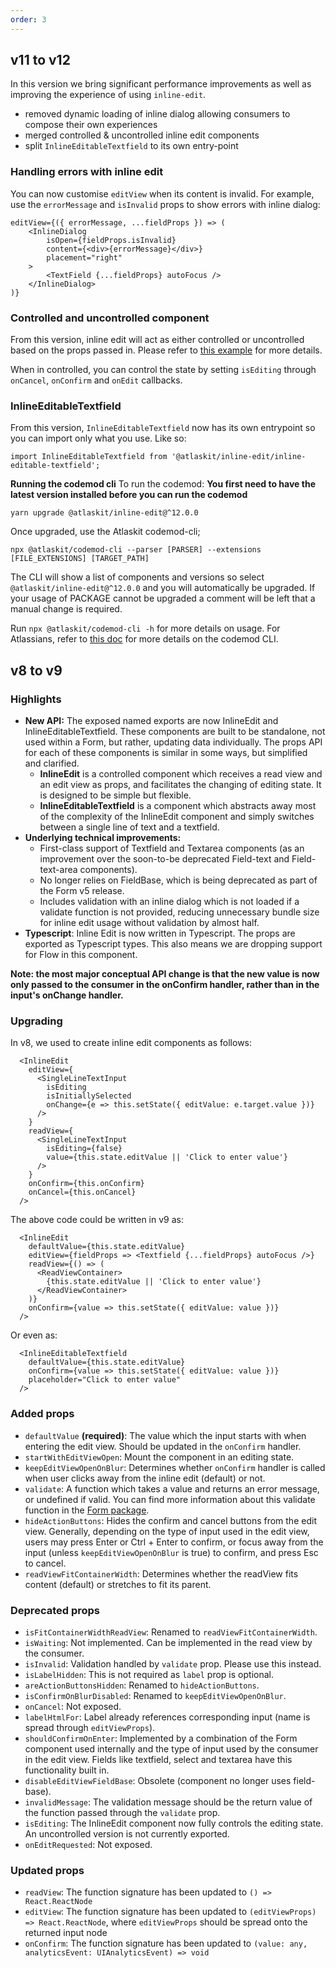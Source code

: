 ```yaml
---
order: 3
---
```


## v11 to v12

In this version we bring significant performance improvements as well as improving the experience of using `inline-edit`.

- removed dynamic loading of inline dialog allowing consumers to compose their own experiences
- merged controlled & uncontrolled inline edit components
- split `InlineEditableTextfield` to its own entry-point

### Handling errors with inline edit

You can now customise `editView` when its content is invalid. For example, use the `errorMessage` and `isInvalid` props to show errors with inline dialog:

```
editView={({ errorMessage, ...fieldProps }) => (
    <InlineDialog
        isOpen={fieldProps.isInvalid}
        content={<div>{errorMessage}</div>}
        placement="right"
    >
        <TextField {...fieldProps} autoFocus />
    </InlineDialog>
)}
```

### Controlled and uncontrolled component

From this version, inline edit will act as either controlled or uncontrolled based on the props passed in. Please refer to [this example](/components/inline-edit/examples#stateless) for more details.

When in controlled, you can control the state by setting `isEditing` through `onCancel`, `onConfirm` and `onEdit` callbacks.

### InlineEditableTextfield

From this version, `InlineEditableTextfield` now has its own entrypoint so you can import only what you use. Like so:

```
import InlineEditableTextfield from '@atlaskit/inline-edit/inline-editable-textfield';
```

**Running the codemod cli**
To run the codemod: **You first need to have the latest version installed before you can run the codemod**

```
yarn upgrade @atlaskit/inline-edit@^12.0.0
```

Once upgraded, use the Atlaskit codemod-cli;

```
npx @atlaskit/codemod-cli --parser [PARSER] --extensions [FILE_EXTENSIONS] [TARGET_PATH]
```

The CLI will show a list of components and versions so select `@atlaskit/inline-edit@^12.0.0` and you will automatically be upgraded. If your usage of PACKAGE cannot be upgraded a comment will be left that a manual change is required.

Run `npx @atlaskit/codemod-cli -h` for more details on usage.
For Atlassians, refer to [this doc](https://developer.atlassian.com/cloud/framework/atlassian-frontend/codemods/01-atlassian-codemods/) for more details on the codemod CLI.

## v8 to v9

### Highlights

- **New API:** The exposed named exports are now InlineEdit and InlineEditableTextfield. These components
  are built to be standalone, not used within a Form, but rather, updating data individually. The props API for each
  of these components is similar in some ways, but simplified and clarified.
  - **InlineEdit** is a controlled component which receives a read view and an edit view as props, and facilitates
    the changing of editing state. It is designed to be simple but flexible.
  - **InlineEditableTextfield** is a component which abstracts away most of the complexity of the InlineEdit
    component and simply switches between a single line of text and a textfield.
- **Underlying technical improvements:**
  - First-class support of Textfield and Textarea components (as an improvement over the
    soon-to-be deprecated Field-text and Field-text-area components).
  - No longer relies on FieldBase, which is being deprecated as part of the Form v5 release.
  - Includes validation with an inline dialog which is not loaded if a validate function
    is not provided, reducing unnecessary bundle size for inline edit usage without validation by almost half.
- **Typescript**: Inline Edit is now written in Typescript. The props are exported as Typescript types. This also
  means we are dropping support for Flow in this component.

**Note: the most major conceptual API change is that the new value is now only passed to the consumer
in the onConfirm handler, rather than in the input's onChange handler.**

### Upgrading

In v8, we used to create inline edit components as follows:

```
  <InlineEdit
    editView={
      <SingleLineTextInput
        isEditing
        isInitiallySelected
        onChange={e => this.setState({ editValue: e.target.value })}
      />
    }
    readView={
      <SingleLineTextInput
        isEditing={false}
        value={this.state.editValue || 'Click to enter value'}
      />
    }
    onConfirm={this.onConfirm}
    onCancel={this.onCancel}
  />
```

The above code could be written in v9 as:

```
  <InlineEdit
    defaultValue={this.state.editValue}
    editView={fieldProps => <Textfield {...fieldProps} autoFocus />}
    readView={() => (
      <ReadViewContainer>
        {this.state.editValue || 'Click to enter value'}
      </ReadViewContainer>
    )}
    onConfirm={value => this.setState({ editValue: value })}
  />
```

Or even as:

```
  <InlineEditableTextfield
    defaultValue={this.state.editValue}
    onConfirm={value => this.setState({ editValue: value })}
    placeholder="Click to enter value"
  />
```

### Added props

- `defaultValue` **(required)**: The value which the input starts with when entering the edit view.
  Should be updated in the `onConfirm` handler.
- `startWithEditViewOpen`: Mount the component in an editing state.
- `keepEditViewOpenOnBlur`: Determines whether `onConfirm` handler is called when user clicks
  away from the inline edit (default) or not.
- `validate`: A function which takes a value and returns an error message, or undefined if
  valid. You can find more information about this validate function in the
  [Form package](/packages/design-system/form/docs/validation).
- `hideActionButtons`: Hides the confirm and cancel buttons from the edit view. Generally,
  depending on the type of input used in the edit view, users may press Enter or Ctrl + Enter
  to confirm, or focus away from the input (unless `keepEditViewOpenOnBlur` is true) to confirm,
  and press Esc to cancel.
- `readViewFitContainerWidth`: Determines whether the readView fits content (default) or
  stretches to fit its parent.

### Deprecated props

- `isFitContainerWidthReadView`: Renamed to `readViewFitContainerWidth`.
- `isWaiting`: Not implemented. Can be implemented in the read view by the consumer.
- `isInvalid`: Validation handled by `validate` prop. Please use this instead.
- `isLabelHidden`: This is not required as `label` prop is optional.
- `areActionButtonsHidden`: Renamed to `hideActionButtons`.
- `isConfirmOnBlurDisabled`: Renamed to `keepEditViewOpenOnBlur`.
- `onCancel`: Not exposed.
- `labelHtmlFor`: Label already references corresponding input (name is spread through `editViewProps`).
- `shouldConfirmOnEnter`: Implemented by a combination of the Form component used internally
  and the type of input used by the consumer in the edit view. Fields like textfield, select and
  textarea have this functionality built in.
- `disableEditViewFieldBase`: Obsolete (component no longer uses field-base).
- `invalidMessage`: The validation message should be the return value of the function passed through
  the `validate` prop.
- `isEditing`: The InlineEdit component now fully controls the editing state. An uncontrolled
  version is not currently exported.
- `onEditRequested`: Not exposed.

### Updated props

- `readView`: The function signature has been updated to `() => React.ReactNode`
- `editView`: The function signature has been updated to `(editViewProps) => React.ReactNode`, where `editViewProps` should be spread onto the returned input node
- `onConfirm`: The function signature has been updated to `(value: any, analyticsEvent: UIAnalyticsEvent) => void`
